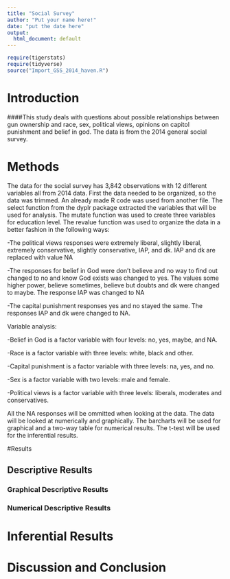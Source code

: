 ```yaml
---
title: "Social Survey"
author: "Put your name here!"
date: "put the date here"
output:
  html_document: default
---
```


```r
require(tigerstats)
require(tidyverse)
source("Import_GSS_2014_haven.R")
```
<!-- We recommend you use git branches -- create a separate branch for each major section i.e. Introduction, Methods, Results, Inferential Results, and Discussion and Conclusions - leave the YAML block untouched until the final merge where you put in your own name !-->

# Introduction

<!--In this section you explain what you are trying to show.  Where did the data come from?  What is the research or other question you are trying to answer?!-->   

####This study deals with questions about possible relationships between gun ownership and race, sex, political views, opinions on capitol punishment and belief in god. The data is from the 2014 general social survey.



# Methods

<!--Decide on your methods:  use "variable analysis" or other appropriate descriptors.  Make sure to choose at least one graphical method and at least one numerical method.!-->

The data for the social survey has 3,842 observations with 12 different variables all from 2014 data. First the data needed to be organized, so the data was trimmed. An already made R code was used from another file. The select function from the dyplr package extracted the variables that will be used for analysis. The mutate function was used to create three variables for education level. The revalue function was used to organize the data in a better fashion in the following ways: 

-The political views responses were extremely liberal, slightly liberal, extremely conservative, slightly conservative, IAP, and dk. IAP and dk are replaced with value NA

-The responses for belief in God were don't believe and no way to find out changed to no and know God exists was changed to yes. The values some higher power, believe sometimes, believe but doubts and dk were changed to maybe. The response IAP was changed to NA 

-The capital punishment responses yes and no stayed the same. The responses IAP and dk were changed to NA. 

Variable analysis: 

-Belief in God is a factor variable with four levels: no, yes, maybe, and NA. 

-Race is a factor variable with three levels: white, black and other. 

-Capital punishment is a factor variable with three levels: na, yes, and no.

-Sex is a factor variable with two levels: male and female. 

-Political views is a factor variable with three levels: liberals, moderates and conservatives.   
 
All the NA responses will be ommitted when looking at the data. The data will be looked at numerically and graphically. The barcharts will be used for graphical and a two-way table for numerical results. The t-test will be used for the inferential results. 

#Results

<!--Divide this section into two sub-sections:  One for your descriptive  results and one for your inferential results.!-->

## Descriptive Results

### Graphical Descriptive Results

<!--Graphical results here.  Make sure to show your code.  Provide appropriate labels for axes, giving units if possible, and provide a good title for the graph, too.  Use the graphical results to describe the patterns if any that exist in the data as focused toward the research question!-->

### Numerical Descriptive Results

<!--Numerical results go here. Use the numerical results to describe the patterns if any that exist in the data as focused toward the research question!-->

# Inferential Results

<!--State hypothesis clearly.  Make sure your discussion of the inferential test covers all the aspects that the test output produces, such as test statistic, p-value etc.  Make a decision about the null hypothesis, explain the assumptions on which the selected test/procedure was based, and why the chosen procedure satisfys the assumptions and is appropriate to answer the research question!-->


# Discussion and Conclusion

<!--Discussion and conclusion here.  If you found a relationship be sure to consider whether the relationship occurs because one of the variables causes the other, or whether they perhasps are related for some other reason.  Watch the chapter 6 videos from the GeorgeTown videos collection.!-->
